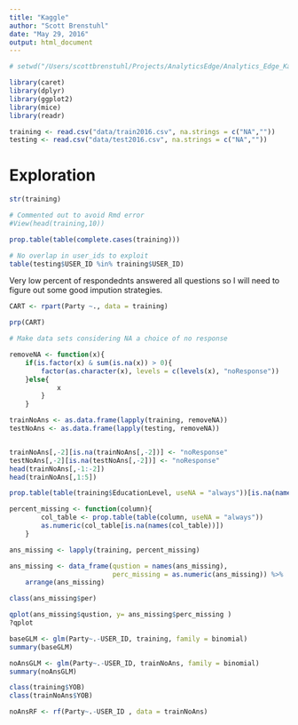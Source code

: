 ```yaml
---
title: "Kaggle"
author: "Scott Brenstuhl"
date: "May 29, 2016"
output: html_document
---
```



```r
# setwd("/Users/scottbrenstuhl/Projects/AnalyticsEdge/Analytics_Edge_Kaggle/")

library(caret)
library(dplyr)
library(ggplot2)
library(mice)
library(readr)

training <- read.csv("data/train2016.csv", na.strings = c("NA",""))
testing <- read.csv("data/test2016.csv", na.strings = c("NA",""))
```


# Exploration
```r
str(training)

# Commented out to avoid Rmd error
#View(head(training,10))

prop.table(table(complete.cases(training)))

# No overlap in user_ids to exploit 
table(testing$USER_ID %in% training$USER_ID)
```

Very low percent of respondednts answered all questions so I will need to figure out some good impution strategies.


```r

CART <- rpart(Party ~., data = training)

prp(CART)


```


```r
# Make data sets considering NA a choice of no response

removeNA <- function(x){
    if(is.factor(x) & sum(is.na(x)) > 0){
        factor(as.character(x), levels = c(levels(x), "noResponse"))
    }else{
            x
        }
    }

trainNoAns <- as.data.frame(lapply(training, removeNA))
testNoAns <- as.data.frame(lapply(testing, removeNA))


trainNoAns[,-2][is.na(trainNoAns[,-2])] <- "noResponse"
testNoAns[,-2][is.na(testNoAns[,-2])] <- "noResponse"
head(trainNoAns[,-1:-2])
head(trainNoAns[,1:5])
```

```r

prop.table(table(training$EducationLevel, useNA = "always"))[is.na(names(prop.table(table(training$EducationLevel, useNA = "always"))))] >.05

percent_missing <- function(column){
        col_table <- prop.table(table(column, useNA = "always"))
        as.numeric(col_table[is.na(names(col_table))])
    }

ans_missing <- lapply(training, percent_missing) 

ans_missing <- data_frame(qustion = names(ans_missing),
                          perc_missing = as.numeric(ans_missing)) %>%
    arrange(ans_missing)

class(ans_missing$per)

qplot(ans_missing$qustion, y= ans_missing$perc_missing )
?qplot

```


```r

baseGLM <- glm(Party~.-USER_ID, training, family = binomial)
summary(baseGLM)

noAnsGLM <- glm(Party~.-USER_ID, trainNoAns, family = binomial)
summary(noAnsGLM)

class(training$YOB)
class(trainNoAns$YOB)
```


```r

noAnsRF <- rf(Party~.-USER_ID , data = trainNoAns)

```
